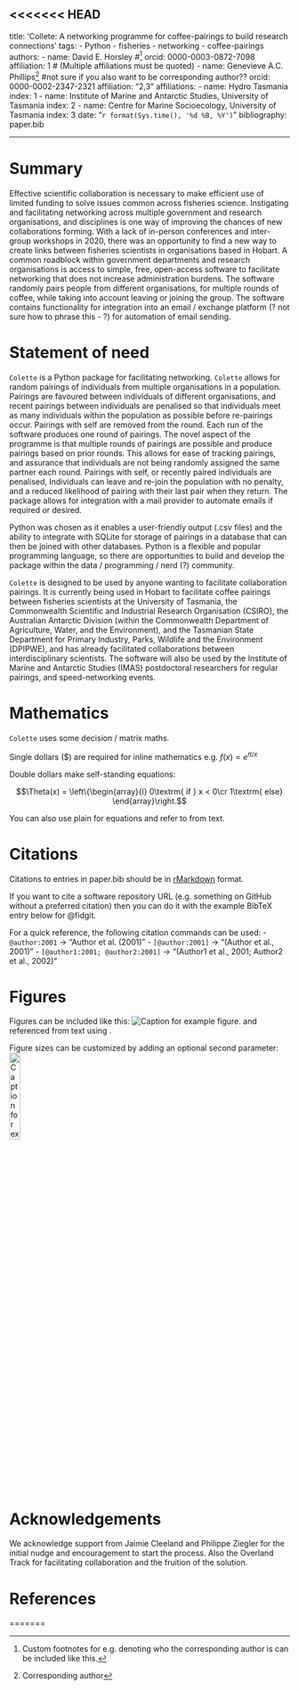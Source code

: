 <<<<<<< HEAD
---
title: 'Collete: A networking programme for coffee-pairings to build research connections'
tags:
  - Python
  - fisheries
  - networking
  - coffee-pairings
authors:
  - name: David E. Horsley #^[Custom footnotes for e.g. denoting who the corresponding author is can be included like this.]
    orcid: 0000-0003-0872-7098
    affiliation: 1 # (Multiple affiliations must be quoted)
  - name: Genevieve A.C. Phillips^[Corresponding author] #not sure if you also want to be corresponding author??
    orcid: 0000-0002-2347-2321
    affiliation: "2,3"
affiliations:
 - name: Hydro Tasmania
   index: 1
 - name: Institute of Marine and Antarctic Studies, University of Tasmania
   index: 2
 - name: Centre for Marine Socioecology, University of Tasmania
   index: 3
date: "`r format(Sys.time(), '%d %B, %Y')`"
bibliography: paper.bib

---

# Summary

Effective scientific collaboration is necessary to make efficient use of limited funding to solve issues common across fisheries science. Instigating and facilitating networking across multiple government and research organisations, and disciplines is one way of improving the chances of new collaborations forming. With a lack of in-person conferences and inter-group workshops in 2020, there was an opportunity to find a new way to create links between fisheries scientists in organisations based in Hobart. A common roadblock within government departments and research organisations is access to simple, free, open-access software to facilitate networking that does not increase administration burdens. The software randomly pairs people from different organisations, for multiple rounds of coffee, while taking into account leaving or joining the group. The software contains functionality for integration into an email / exchange platform (? not sure how to phrase this - ?) for automation of email sending.

# Statement of need

`Colette` is a Python package for facilitating networking. `Colette` allows for random pairings of individuals from multiple organisations in a population. Pairings are favoured between individuals of different organisations, and recent pairings between individuals are penalised so that individuals meet as many individuals within the population as possible before re-pairings occur. Pairings with self are removed from the round. Each run of the software produces one round of pairings. The novel aspect of the programme is that multiple rounds of pairings are possible and produce pairings based on prior rounds. This allows for ease of tracking pairings, and assurance that individuals are not being randomly assigned the same partner each round. Pairings with self, or recently paired individuals are penalised, Individuals can leave and re-join the population with no penalty, and a reduced likelihood of pairing with their last pair when they return. The package allows for integration with a mail provider to automate emails if required or desired.

Python was chosen as it enables a user-friendly output (.csv files) and the ability to integrate with SQLite for storage of pairings in a database that can then be joined with other databases. Python is a flexible and popular programming language, so there are opportunities to build and develop the package within the data / programming / nerd (?) community.

`Colette` is designed to be used by anyone wanting to facilitate collaboration pairings. It is currently being used in Hobart to facilitate coffee pairings between fisheries scientists at the University of Tasmania, the Commonwealth Scientific and Industrial Research Organisation (CSIRO), the Australian Antarctic Division (within the Commonwealth Department of Agriculture, Water, and the Environment), and the Tasmanian State Department for Primary Industry, Parks, Wildlife and the Environment (DPIPWE), and has already facilitated collaborations between interdisciplinary scientists. The software will also be used by the Institute of Marine and Antarctic Studies (IMAS) postdoctoral researchers for regular pairings, and speed-networking events.

# Mathematics

`Colette` uses some decision / matrix maths.

Single dollars ($) are required for inline mathematics e.g. $f(x) = e^{\pi/x}$

Double dollars make self-standing equations:

$$\Theta(x) = \left\{\begin{array}{l}
0\textrm{ if } x < 0\cr
1\textrm{ else}
\end{array}\right.$$

You can also use plain \LaTeX for equations
\begin{equation}\label{eq:fourier}
\hat f(\omega) = \int_{-\infty}^{\infty} f(x) e^{i\omega x} dx
\end{equation}
and refer to \autoref{eq:fourier} from text.

# Citations

Citations to entries in paper.bib should be in
[rMarkdown](http://rmarkdown.rstudio.com/authoring_bibliographies_and_citations.html)
format.

If you want to cite a software repository URL (e.g. something on GitHub without a preferred
citation) then you can do it with the example BibTeX entry below for @fidgit.

For a quick reference, the following citation commands can be used:
- `@author:2001`  ->  "Author et al. (2001)"
- `[@author:2001]` -> "(Author et al., 2001)"
- `[@author1:2001; @author2:2001]` -> "(Author1 et al., 2001; Author2 et al., 2002)"

# Figures

Figures can be included like this:
![Caption for example figure.\label{fig:example}](figure.png)
and referenced from text using \autoref{fig:example}.

Figure sizes can be customized by adding an optional second parameter:
![Caption for example figure.](figure.png){ width=20% }

# Acknowledgements

We acknowledge support from Jaimie Cleeland and Philippe Ziegler for the initial nudge and encouragement to start the process. Also the Overland Track for facilitating collaboration and the fruition of the solution.

# References

=======